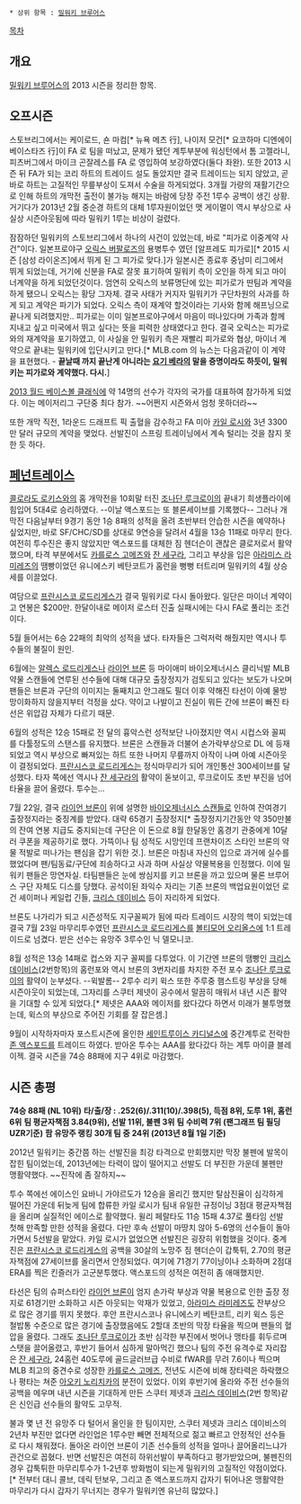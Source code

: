  * 상위 항목 : [[밀워키 브루어스]]

[[목차]]

== 개요 ==
[[밀워키 브루어스]]의 2013 시즌을 정리한 항목.

== 오프시즌 ==
스토브리그에서는 케이로드, 숀 마컴[* 뉴욕 메츠 行], 나이저 모건[* 요코하마 디엔에이 베이스타즈 行]이 FA 로 팀을 떠났고, 문제가 됐던 계투부분에 워싱턴에서 톰 고젤라니, 피츠버그에서 마이크 곤잘레스를 FA 로 영입하여 보강하였다(둘다 좌완). 또한 2013 시즌 뒤 FA가 되는 코리 하트의 트레이드 설도 돌았지만 결국 트레이드는 되지 않았고, 곧바로 하트는 고질적인 무릎부상이 도져서 수술을 하게되었다. 3개월 가량의 재활기간으로 인해 하트의 개막전 출전이 불가능 해지는 바람에 당장 주전 1루수 공백이 생긴 상황. 거기다가 2013년 2월 중순경 하트의 대체 1루자원이었던 맷 게이멀이 역시 부상으로 사실상 시즌아웃됨에 따라 밀워키 1루는 비상이 걸렸다. 

잠잠하던 밀워키의 스토브리그에서 하나의 사건이 있었는데, 바로 "피가로 이중계약 사건"이다. 일본프로야구 [[오릭스 버팔로즈]]의 용병투수 였던 [알프레도 피가로][* 2015 시즌 [삼성 라이온즈]에서 뛰게 된 그 피가로 맞다.]가 일본시즌 종료후 중남미 리그에서 뛰게 되었는데, 거기에 신분을 FA로 잘못 표기하여 밀워키 측이 오인을 하게 되고 마이너계약을 하게 되었던것이다. 엄연히 오릭스의 보류명단에 있는 피가로가 딴팀과 계약을 하게 됐으니 오릭스는 황당 그자체. 결국 사태가 커지자 밀워키가 구단차원의 사과를 하게 되고 계약은 파기가 되었다. 오릭스 측이 재계약 할것이라는 기사와 함께 해프닝으로 끝나게 되려했지만.. 피가로는 이미 일본프로야구에서 마음이 떠나있다며 가족과 함께 지내고 싶고 미국에서 뛰고 싶다는 뜻을 피력한 상태였다고 한다. 결국 오릭스는 피가로와의 재계약을 포기하였고, 이 사실을 안 밀워키 측은 재빨리 피가로와 협상, 마이너 계약으로 끝내는 밀워키에 입단시키고 만다.[* MLB.com 의 뉴스는 다음과같이 이 계약을 표현했다. - '''끝날때 까지 끝난게 아니라는 [[요기 베라]]의 말을 증명이라도 하듯이, 밀워키는 피가로와 계약했다. 다시.''']

[[2013 월드 베이스볼 클래식]]에 약 14명의 선수가 각자의 국가를 대표하여 참가하게 되었다. 이는 메이저리그 구단중 최다 참가.  ~~어쩐지 시즌와서 엄청 못하더라~~

또한 개막 직전, 1라운드 드래프트 픽 출혈을 감수하고 FA 미아 [[카일 로시]]와 3년 3300만 달러 규모의 계약을 맺었다. 선발진이 스프링 트레이닝에서 계속 털리는 것을 참지 못한 듯 하다.

== [[페넌트레이스]] ==
[[콜로라도 로키스]]와의 홈 개막전을 10회말 터진 [[조나단 루크로이]]의 끝내기 희생플라이에 힘입어 5대4로 승리하였다. --이날 액스포드는 또 블론세이브를 기록했다-- 그러나 개막전 다음날부터 9경기 동안 1승 8패의 성적을 올려 초반부터 안습한 시즌을 예약하나 싶었지만, 바로 SF/CHC/SD를 상대로 9연승을 달려서 4월을 13승 11패로 마무리 한다. 여전히 투수진은 좋지 않았지만 액스포드를 대체한 짐 헨더슨이 괜찮은 클로저로서 활약했으며, 타격 부분에서도 [[카를로스 고메즈]]와 [[잔 세구라]], 그리고 부상을 입은 [[아라미스 라미레즈]]의 땜빵이었던 유니에스키 베탄코트가 홈런을 뻥뻥 터트리며 밀워키의 4월 상승세를 이끌었다.

여담으로 [[프란시스코 로드리게스]]가 결국 밀워키로 다시 돌아왔다. 일단은 마이너 계약이고 연봉은 $200만. 한달이내로 메이저 로스터 진출 실패시에는 다시 FA로 풀리는 조건이다.

5월 들어서는 6승 22패의 최악의 성적을 냈다. 타자들은 그럭저럭 해줬지만 역시나 투수들의 불질이 원인. 

6월에는 [[알렉스 로드리게스]]나 [[라이언 브론]] 등 마이애미 바이오제너시스 클리닉발 MLB 약물 스캔들에 연루된 선수들에 대해 대규모 출장정지가 검토되고 있다는 보도가 나오며 팬들은 브론과 구단의 이미지는 둘째치고 안그래도 필더 이후 약해진 타선이 아예 물방망이화하지 않을지부터 걱정을 샀다. 약이고 나발이고 진실이 뭐든 간에 브론이 빠진 타선은 위압감 자체가 다르기 때문. 

6월의 성적은 12승 15패로 전 달의 흉악스런 성적보단 나아졌지만 역시 시컵스와 꼴찌를 다툴정도의 스탠스를 유지했다. 브론은 스캔들과 더불어 손가락부상으로 DL 에 등재 되었고 역시 부상으로 빠져있는 하트 또한 나머지 무릎까지 아작이 나며 아예 시즌아웃이 결정되었다. [[프란시스코 로드리게스]]는 정식마무리가 되어 개인통산 300세이브를 달성했다. 타자 쪽에선 역시나 [[잔 세구라]]의 활약이 돋보이고, 루크로이도 초반 부진을 넘어 타율을 끌어 올렸다. 투수는...

7월 22일, 결국 [[라이언 브론]]이 위에 설명한 [[바이오제너시스 스캔들]]로 인하여 잔여경기 출장정지라는 중징계를 받았다. 대략 65경기 출장정지[* 출장정지기간동안 약 350만불의 잔여 연봉 지급도 중지되는데 구단은 이 돈으로 8월 한달동안 홈경기 관중에게 10달러 쿠폰을 제공하기로 했다. 가뜩이나 팀 성적도 시망인데 프랜차이즈 스타인 브론의 약물 적발로 떠나가는 팬심을 잡기 위한 것.]. 브론은 마침내 자신의 입으로 과거에 실수를 했었다며 팬/팀동료/구단에 죄송하다고 사과 하며 사실상 약물복용을 인정했다. 이에 밀워키 팬들은 망연자실. 타팀팬들은 눈에 쌍심지를 키고 브론을 까고 있으며 물론 브루어스 구단 자체도 디스를 당했다. 공석이된 좌익수 자리는 기존 브론의 백업요원이었던 로건 셰이퍼나 케일럽 긴들, [[크리스 데이비스]] 등이 자리하게 되었다.
 
브론도 나가리가 되고 시즌성적도 지구꼴찌가 됨에 따라 트레이드 시장의 핵이 되었는데 결국 7월 23일 마무리투수였던 [[프란시스코 로드리게스]]를 [[볼티모어 오리올스]]에 1:1 트레이드로 넘겼다. 받은 선수는 유망주 3루수인 닉 델모니코.

8월 성적은 13승 14패로 컵스와 지구 꼴찌를 다투었다. 이 기간엔 브론의 땜빵인 [[크리스 데이비스]](2번항목)의 홈런포와 역시 브론의 3번자리를 차지한 주전 포수 [[조나단 루크로이]]의 활약이 눈부셨다. --윅발롬-- 2루수 리키 윅스 또한 주루중 햄스트링 부상을 당해 시즌아웃이 되었는데, 그자리를 스쿠터 제넷이 공수에서 말끔히 매워서 내년 시즌 활약을 기대할 수 있게 되었다.[* 제넷은 AAA와 메이저를 왔다갔다 하면서 미래가 불투명했는데, 윅스의 부상으로 주어진 기회를 잘 잡은셈.] 

9월이 시작하자마자 포스트시즌에 올인한 [[세인트루이스 카디널스]]에 중간계투로 전락한 [[존 액스포드]]를 트레이드 하였다. 받아온 투수는 AAA를 왔다갔다 하는 계투 마이클 블레이젝. 결국 시즌을 74승 88패에 지구 4위로 마감했다.

== 시즌 총평 ==
'''74승 88패 (NL 10위)'''
'''타/출/장 : .252(6)/.311(10)/.398(5), 득점 8위, 도루 1위, 홈런 6위'''
'''팀 평균자책점 3.84(9위), 선발 11위, 불펜 3위'''
'''팀 수비력 7위 (팬그래프 팀 필딩 UZR기준)'''
'''팜 유망주 랭킹 30개 팀 중 24위 (2013년 8월 1일 기준)'''

2012년 밀워키는 중간쯤 하는 선발진을 최강 타격으로 만회했지만 막장 불펜에 발목이 잡힌 팀이었는데, 2013년에는 타력이 많이 떨어지고 선발도 더 부진한 가운데 불펜만 맹활약했다. ~~진작에 좀 잘하지~~

투수 쪽에선 에이스인 요바니 가야르도가 12승을 올리긴 했지만 탈삼진율이 심각하게 떨어진 가운데 뒤늦게 팀에 합류한 카일 로시가 팀내 유일한 규정이닝 3점대 평균자책점을 올리며 실질적인 에이스로 활약했다. 윌리 페랄타도 11승 15패 4.37로 풀타임 선발 첫해 만족할 만한 성적을 올렸다. 다만 후속 선발이 마땅치 않아 5-6명의 선수들이 돌아가면서 5선발을 맡았다. 카일 로시가 없었으면 선발진은 굉장히 위험했을 것이다. 중계진은 [[프란시스코 로드리게스]]의 공백을 30살의 노망주 짐 헨더슨이 갑툭튀, 2.70의 평균자책점에 27세이브를 올리면서 안정되었다. 여기에 71경기 77이닝이나 소화하며 2점대 ERA를 찍은 킨즐러가 고군분투했다. 액스포드의 성적은 여전히 좀 애매했지만.

타선은 팀의 슈퍼스타인 [[라이언 브론]]이 엄지 손가락 부상과 약물 복용으로 인한 출장 정지로 61경기만 소화하고 시즌 아웃되는 악재가 있었고, [[아라미스 라미레즈]]도 잔부상으로 많은 경기를 뛰지 못했다. 후안 프란시스코나 유니에스키 베탄코트, 리키 윅스 등은 철밥통 수준으로 많은 경기에 출장했음에도 2할대 초반의 막장 타율을 찍으며 팬들의 혈압을 올렸다. 그래도 [[조나단 루크로이]]가 초반 심각한 부진에서 벗어나 맹타를 휘두르며 스탯을 끌어올렸고, 후반기 들어서 심하게 말아먹긴 했으나 팀의 주전 유격수로 자리잡은 [[잔 세구라]], 24홈런 40도루에 골드글러브급 수비로 fWAR를 무려 7.6이나 찍으며 MLB 최고의 중견수로 성장한 [[카를로스 고메즈]], 전년도 시즌에 비해 장타력은 하락했으나 평타는 쳐준 [[아오키 노리치카]]의 분전이 있었다. 이외 후반기에 올라와 주전 선수들의 공백을 메우며 내년 시즌을 기대하게 만든 스쿠터 제넷과 [[크리스 데이비스]](2번 항목)같은 신인급 선수들의 활약도 고무적. 

불과 몇 년 전 유망주 다 털어서 올인을 한 팀이지만, 스쿠터 제넷과 크리스 데이비스의 2년차 부진만 없다면 라인업은 1루수만 빼면 전체적으로 젊고 빠르고 안정적인 선수들로 다시 채워졌다. 돌아온 라이언 브론이 기존 선수들의 성적을 얼마나 끌어올리느냐가 관건으로 꼽혔다. 반면 선발진은 여전히 하위선발이 부족하다고 평가받았으며, 불펜진의 경우 갑툭튀한 마무리투수가 1-2년후 방화범이 되는게 밀워키의 고질적인 약점이었다.[* 전부터 대니 콜브, 데릭 턴보우, 그리고 존 액스포드까지 갑자기 튀어나온 맹활약한 마무리가 다시 갑자기 무너지는 경우가 밀워키엔 유난히 많았다.] 
